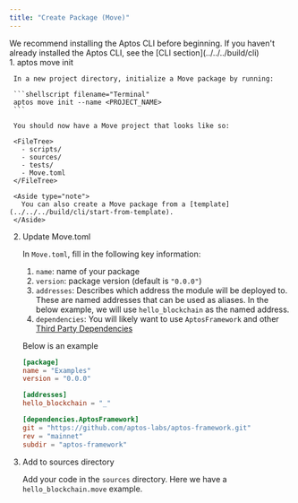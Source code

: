 ```yaml
---
title: "Create Package (Move)"
---
```




<Aside type="note">
  We recommend installing the Aptos CLI before beginning.
  If you haven't already installed the Aptos CLI, see the [CLI section](../../../build/cli)
</Aside>

<Steps>
  1. aptos move init

     In a new project directory, initialize a Move package by running:

     ```shellscript filename="Terminal"
     aptos move init --name <PROJECT_NAME>
     ```

     You should now have a Move project that looks like so:

     <FileTree>
       - scripts/
       - sources/
       - tests/
       - Move.toml
     </FileTree>

     <Aside type="note">
       You can also create a Move package from a [template](../../../build/cli/start-from-template).
     </Aside>

  2. Update Move.toml

     In `Move.toml`, fill in the following key information:

     1. `name`: name of your package
     2. `version`: package version (default is `"0.0.0"`)
     3. `addresses`: Describes which address the module will be deployed to.  These are named addresses that can be used as aliases.  In the below example, we will use `hello_blockchain` as the named address.
     4. `dependencies`: You will likely want to use `AptosFramework` and other [Third Party Dependencies](../../../build/smart-contracts/third-party-dependencies)

     Below is an example

     ```toml filename="Move.toml"
     [package]
     name = "Examples"
     version = "0.0.0"

     [addresses]
     hello_blockchain = "_"

     [dependencies.AptosFramework]
     git = "https://github.com/aptos-labs/aptos-framework.git"
     rev = "mainnet"
     subdir = "aptos-framework"
     ```

  3. Add to sources directory

     Add your code in the `sources` directory. Here we have a `hello_blockchain.move` example.

     <RemoteCodeblock permalink="https://github.com/aptos-labs/aptos-core/blob/afd3706c17bcccfb39a9d6059aecbfa648ed295d/aptos-move/move-examples/hello_blockchain/sources/hello_blockchain.move#L1-L64" />
</Steps>
